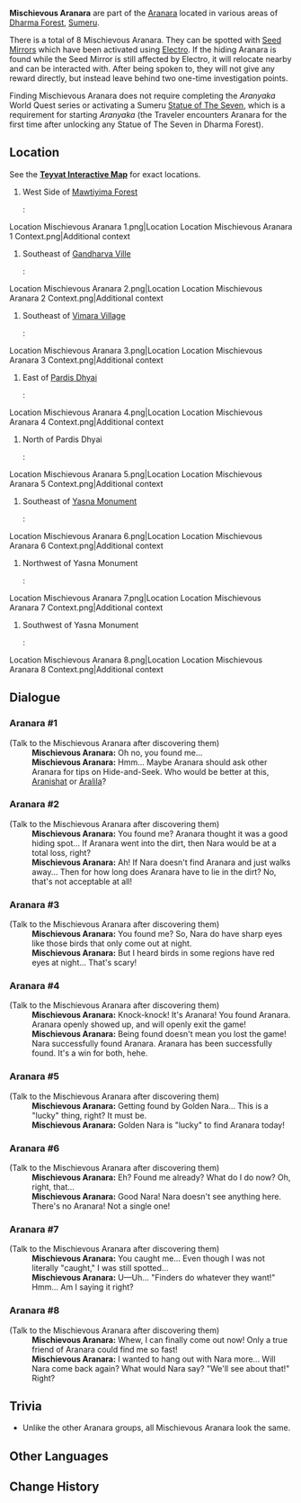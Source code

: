 {{Stub|location and context images}}
{{See also|Aranara}}
{{Character Infobox
|type             = Open-World NPC
|group            = Aranara
|image            = NPC Mischievous Aranara.png
|region           = Sumeru
|location         = Sumeru
}}
'''Mischievous Aranara''' are part of the [[Aranara]] located in various areas of [[Dharma Forest]], [[Sumeru]].

There is a total of 8 Mischievous Aranara. They can be spotted with [[Seed Mirror]]s which have been activated using [[Electro]]. If the hiding Aranara is found while the Seed Mirror is still affected by Electro, it will relocate nearby and can be interacted with. After being spoken to, they will not give any reward directly, but instead leave behind two one-time investigation points.

Finding Mischievous Aranara does not require completing the ''Aranyaka'' World Quest series or activating a Sumeru [[Statue of The Seven]], which is a requirement for starting ''Aranyaka'' (the Traveler encounters Aranara for the first time after unlocking any Statue of The Seven in Dharma Forest).

==Location==
See the '''[https://webstatic-sea.mihoyo.com/app/ys-map-sea/index.html#/map/ Teyvat Interactive Map]''' for exact locations.
# West Side of [[Mawtiyima Forest]]
#: <gallery>
Location Mischievous Aranara 1.png|Location
Location Mischievous Aranara 1 Context.png|Additional context
</gallery>
# Southeast of [[Gandharva Ville]]
#: <gallery>
Location Mischievous Aranara 2.png|Location
Location Mischievous Aranara 2 Context.png|Additional context
</gallery>
# Southeast of [[Vimara Village]]
#: <gallery>
Location Mischievous Aranara 3.png|Location
Location Mischievous Aranara 3 Context.png|Additional context
</gallery>
# East of [[Pardis Dhyai]]
#: <gallery>
Location Mischievous Aranara 4.png|Location
Location Mischievous Aranara 4 Context.png|Additional context
</gallery>
# North of Pardis Dhyai
#: <gallery>
Location Mischievous Aranara 5.png|Location
Location Mischievous Aranara 5 Context.png|Additional context
</gallery>
# Southeast of [[Yasna Monument]]
#: <gallery>
Location Mischievous Aranara 6.png|Location
Location Mischievous Aranara 6 Context.png|Additional context
</gallery>
# Northwest of Yasna Monument
#: <gallery>
Location Mischievous Aranara 7.png|Location
Location Mischievous Aranara 7 Context.png|Additional context
</gallery>
# Southwest of Yasna Monument
#: <gallery>
Location Mischievous Aranara 8.png|Location
Location Mischievous Aranara 8 Context.png|Additional context
</gallery>


==Dialogue==
===Aranara #1===
{{Dialogue Start}}
;(Talk to the Mischievous Aranara after discovering them)
:'''Mischievous Aranara:''' Oh no, you found me...
:'''Mischievous Aranara:''' Hmm... Maybe Aranara should ask other Aranara for tips on Hide-and-Seek. Who would be better at this, [[Aranishat]] or [[Aralila]]?
{{Dialogue End}}

===Aranara #2===
{{Dialogue Start}}
;(Talk to the Mischievous Aranara after discovering them)
:'''Mischievous Aranara:''' You found me? Aranara thought it was a good hiding spot... If Aranara went into the dirt, then Nara would be at a total loss, right?
:'''Mischievous Aranara:''' Ah! If Nara doesn't find Aranara and just walks away... Then for how long does Aranara have to lie in the dirt? No, that's not acceptable at all!
{{Dialogue End}}

===Aranara #3===
{{Dialogue Start}}
;(Talk to the Mischievous Aranara after discovering them)
:'''Mischievous Aranara:''' You found me? So, Nara do have sharp eyes like those birds that only come out at night.
:'''Mischievous Aranara:''' But I heard birds in some regions have red eyes at night... That's scary!
{{Dialogue End}}

===Aranara #4===
{{Dialogue Start}}
;(Talk to the Mischievous Aranara after discovering them)
:'''Mischievous Aranara:''' Knock-knock! It's Aranara! You found Aranara. Aranara openly showed up, and will openly exit the game!
:'''Mischievous Aranara:''' Being found doesn't mean you lost the game! Nara successfully found Aranara. Aranara has been successfully found. It's a win for both, hehe.
{{Dialogue End}}

===Aranara #5===
{{Dialogue Start}}
;(Talk to the Mischievous Aranara after discovering them)
:'''Mischievous Aranara:''' Getting found by Golden Nara... This is a "lucky" thing, right? It must be.
:'''Mischievous Aranara:''' Golden Nara is "lucky" to find Aranara today!
{{Dialogue End}}

===Aranara #6===
{{Dialogue Start}}
;(Talk to the Mischievous Aranara after discovering them)
:'''Mischievous Aranara:''' Eh? Found me already? What do I do now? Oh, right, that...
:'''Mischievous Aranara:''' Good Nara! Nara doesn't see anything here. There's no Aranara! Not a single one!
{{Dialogue End}}

===Aranara #7===
{{Dialogue Start}}
;(Talk to the Mischievous Aranara after discovering them)
:'''Mischievous Aranara:''' You caught me... Even though I was not literally "caught," I was still spotted...
:'''Mischievous Aranara:''' U&mdash;Uh... "Finders do whatever they want!" Hmm... Am I saying it right?
{{Dialogue End}}

===Aranara #8===
{{Dialogue Start}}
;(Talk to the Mischievous Aranara after discovering them)
:'''Mischievous Aranara:''' Whew, I can finally come out now! Only a true friend of Aranara could find me so fast!
:'''Mischievous Aranara:''' I wanted to hang out with Nara more... Will Nara come back again? What would Nara say? "We'll see about that!" Right?
{{Dialogue End}}

==Trivia==
* Unlike the other Aranara groups, all Mischievous Aranara look the same.

==Other Languages==
{{Other Languages
|en      = Mischievous Aranara
|zhs     = 淘气的兰那罗
|zhs_rm  = Táoqì de Lánnàluó
|zht     = 淘氣的蘭那羅
|zht_rm  = Táoqì de Lánnàluó
|zh_tl   = Mischievous Aranara
|ja      = やんちゃなアランナラ
|ja_rm   = Yancha-na Arannara
|ja_tl   = Mischievous Aranara
|ko      = 장난꾸러기 아란나라
|ko_tl   = Mischievous Aranara
|es      = Aranara travieso
|es_tl   = Mischievous Aranara
|fr      = Aranara espiègle
|fr_tl   = Mischievous Aranara
|ru      = Озорной аранара
|ru_tl   = Mischievous Aranara
|th      = Aranara จอมซน
|th_rm   = 
|th_tl   = 
|vi      = Aranara Tinh Nghịch
|vi_tl   = 
|de      = Frecher Aranara
|de_tl   = Cheeky Aranara
|id      = Aranara Bandel
|id_tl   = Mischievous Aranara
|pt      = Aranara Travesso
|pt_tl   = 
|tr      = Haylaz Aranara
|tr_tl   = 
|it      = Aranara dispettoso
|it_tl   = Mischievous Aranara
}}

==Change History==
{{Change History|3.0}}